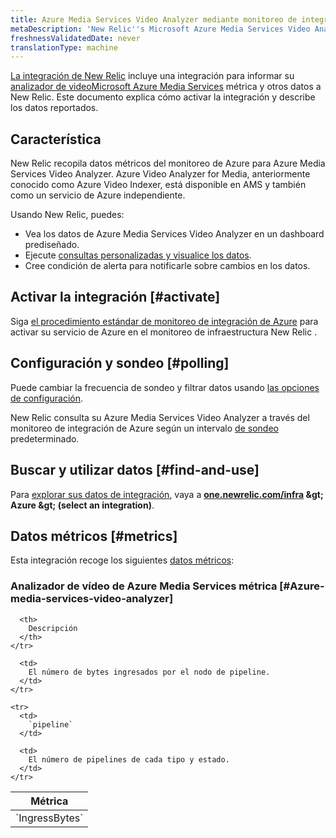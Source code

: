 ```yaml
---
title: Azure Media Services Video Analyzer mediante monitoreo de integración de Azure
metaDescription: 'New Relic''s Microsoft Azure Media Services Video Analyzer integration: what data it reports and how to enable it.'
freshnessValidatedDate: never
translationType: machine
---
```


[La integración de New Relic](/docs/infrastructure/introduction-infra-monitoring) incluye una integración para informar su [analizador de videoMicrosoft Azure Media Services](https://learn.microsoft.com/en-us/azure/azure-video-analyzer) métrica y otros datos a New Relic. Este documento explica cómo activar la integración y describe los datos reportados.

## Característica

New Relic recopila datos métricos del monitoreo de Azure para Azure Media Services Video Analyzer. Azure Video Analyzer for Media, anteriormente conocido como Azure Video Indexer, está disponible en AMS y también como un servicio de Azure independiente.

Usando New Relic, puedes:

* Vea los datos de Azure Media Services Video Analyzer en un dashboard prediseñado.
* Ejecute [consultas personalizadas y visualice los datos](/docs/infrastructure/integrations-getting-started/getting-started/use-integration-data-new-relic-insights).
* Cree condición de alerta para notificarle sobre cambios en los datos.

## Activar la integración [#activate]

Siga [el procedimiento estándar de monitoreo de integración de Azure](/docs/infrastructure/microsoft-azure-integrations/azure-integrations-list/azure-monitor) para activar su servicio de Azure en el monitoreo de infraestructura New Relic .

## Configuración y sondeo [#polling]

Puede cambiar la frecuencia de sondeo y filtrar datos usando [las opciones de configuración](/docs/infrastructure/microsoft-azure-integrations/azure-integrations-list/azure-monitor/#settings).

New Relic consulta su Azure Media Services Video Analyzer a través del monitoreo de integración de Azure según un intervalo [de sondeo](/docs/infrastructure/microsoft-azure-integrations/azure-integrations-list/azure-monitor/#settings) predeterminado.

## Buscar y utilizar datos [#find-and-use]

Para [explorar sus datos de integración](/docs/infrastructure/integrations/find-use-infrastructure-integration-data), vaya a <DNT>**[one.newrelic.com/infra](https://one.newrelic.com/infra) &amp;gt; Azure &amp;gt; (select an integration)**</DNT>.

## Datos métricos [#metrics]

Esta integración recoge los siguientes [datos métricos](/docs/infrastructure/integrations-getting-started/getting-started/understand-integration-data-data-types#metric):

### Analizador de vídeo de Azure Media Services métrica [#Azure-media-services-video-analyzer]

<table>
  <thead>
    <tr>
      <th style={{ width: "300px" }}>
        Métrica
      </th>

      <th>
        Descripción
      </th>
    </tr>
  </thead>

  <tbody>
    <tr>
      <td>
        `IngressBytes`
      </td>

      <td>
        El número de bytes ingresados por el nodo de pipeline.
      </td>
    </tr>

    <tr>
      <td>
        `pipeline`
      </td>

      <td>
        El número de pipelines de cada tipo y estado.
      </td>
    </tr>
  </tbody>
</table>